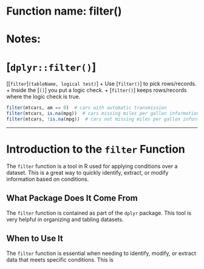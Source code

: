 # Function name: filter()
# Notes:
# [`dplyr::filter()`]
[[`filter`]`(tableName, logical test)`]
+ Use [`filter()`] to pick rows/records.
+ Inside the [`()`] you put a logic check. 
+ [`filter()`] keeps rows/records where the logic check is true.  
```r
filter(mtcars, am == 0)  # cars with automatic transmission
filter(mtcars, is.na(mpg))  # cars missing miles per gallon information
filter(mtcars, !is.na(mpg))  # cars not missing miles per gallon information
```
---


# Introduction to the `filter` Function

The `filter` function is a tool in R used for applying conditions over a dataset. This is a great way to quickly identify, extract, or modify information based on conditions.

## What Package Does It Come From
The `filter` function is contained as part of the `dplyr` package. This tool is very helpful in organizing and tabling datasets.

## When to Use It
The `filter` function is essential when needing to identify, modify, or extract data that meets specific conditions. This is